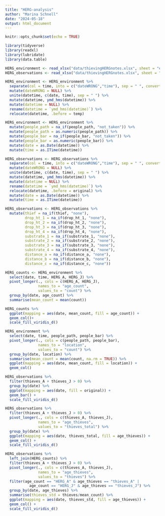 ```yaml
---
title: "HERG-analysis"
author: "Marina Schnell"
date: "2024-05-18"
output: html_document
---
```


```r
knitr::opts_chunk$set(echo = TRUE)
```

```r
library(tidyverse)
library(readxl)
library(lubridate)
library(data.table)
```

```r
HERG_environment <- read_xlsx("data/thievingHERGnotes.xlsx", sheet = "environment")
HERG_observations <- read_xlsx("data/thievingHERGnotes.xlsx", sheet = "observations")
```

```r
HERG_environment <- HERG_environment %>%
  separate(col = time, into = c("dateWRONG","time"), sep = " ", convert = TRUE) %>%
  mutate(dateWRONG = NULL) %>%
  unite(datetime, c(date, time), sep = " ") %>%
  mutate(datetime, ymd_hms(datetime)) %>%
  mutate(datetime = NULL) %>%
  rename(datetime = `ymd_hms(datetime)`) %>%
  relocate(datetime, .before = temp)
```

```r
HERG_environment <- HERG_environment %>%
  mutate(people_path = na_if(people_path, "not_taken")) %>%
  mutate(people_path = as.numeric(people_path)) %>%
  mutate(people_bar = na_if(people_bar, "not_taken")) %>%
  mutate(people_bar = as.numeric(people_bar)) %>%
  mutate(date = as.Date(datetime)) %>%
  mutate(time = as.ITime(datetime))
```

```r
HERG_observations <- HERG_observations %>%
  separate(col = time, into = c("dateWRONG","time"), sep = " ", convert = TRUE) %>%
  mutate(dateWRONG = NULL) %>%
  unite(datetime, c(date, time), sep = " ") %>%
  mutate(datetime, ymd_hms(datetime)) %>%
  mutate(datetime = NULL) %>%
  rename(datetime = `ymd_hms(datetime)`) %>%
  relocate(datetime, .before = original) %>%
  mutate(date = as.Date(datetime)) %>%
  mutate(time = as.ITime(datetime))

HERG_observations <- HERG_observations %>%
  mutate(thief = na_if(thief, "none"),
         drop_ht_1 = na_if(drop_ht_1, "none"),
         drop_ht_2 = na_if(drop_ht_2, "none"),
         drop_ht_3 = na_if(drop_ht_3, "none"),
         drop_ht_4 = na_if(drop_ht_4, "none"),
         substrate_1 = na_if(substrate_1, "none"),
         substrate_2 = na_if(substrate_2, "none"),
         substrate_3 = na_if(substrate_3, "none"),
         substrate_4 = na_if(substrate_4, "none"),
         distance_a = na_if(distance_a, "none"),
         distance_b = na_if(distance_b, "none"),
         distance_c = na_if(distance_c, "none"))
```

```r
HERG_counts <- HERG_environment %>%
  select(date, time, HERG_A, HERG_J) %>%
  pivot_longer(., cols = c(HERG_A, HERG_J),
               names_to = "age_count",
               values_to = "count") %>%
  group_by(date, age_count) %>%
  summarise(mean_count = mean(count))

HERG_counts %>%
  ggplot(mapping = aes(date, mean_count, fill = age_count)) +
  geom_col()+
  scale_fill_viridis_d()
```
```r
HERG_environment %>%
  select(date, time, people_path, people_bar) %>%
  pivot_longer(., cols = c(people_path, people_bar),
               names_to = "location",
               values_to = "count") %>%
  group_by(date, location) %>%
  summarise(mean_count = mean(count, na.rm = TRUE)) %>%
  ggplot(mapping = aes(date, mean_count, fill = location)) +
  geom_col()
```

```r
HERG_observations %>%
  filter(thieves_A + thieves_J > 0) %>%
  group_by(date) %>%
  ggplot(mapping = aes(date, fill = original)) +
  geom_bar() +
  scale_fill_viridis_d()
```

```r
HERG_observations %>%
  filter(thieves_A + thieves_J > 0) %>%
  pivot_longer(., cols = c(thieves_A, thieves_J),
               names_to = "age_thieves",
               values_to = "thieves_total") %>%
  group_by(date) %>%
  ggplot(mapping = aes(date, thieves_total, fill = age_thieves)) +
  geom_col() +
  scale_fill_viridis_d()
```

```r
HERG_observations %>%
  left_join(HERG_counts) %>%
  filter(thieves_A + thieves_J > 0) %>%
  pivot_longer(., cols = c(thieves_A, thieves_J),
               names_to = "age_thieves",
               values_to = "thieves") %>%
  filter(age_count == "HERG_A" & age_thieves == "thieves_A" |
           age_count == "HERG_J" & age_thieves == "thieves_J") %>%
  group_by(date, age_thieves) %>%
  summarise(thieves_std = thieves/mean_count) %>%
  ggplot(mapping = aes(date, thieves_std, fill = age_thieves)) +
  geom_col() +
  scale_fill_viridis_d()
```